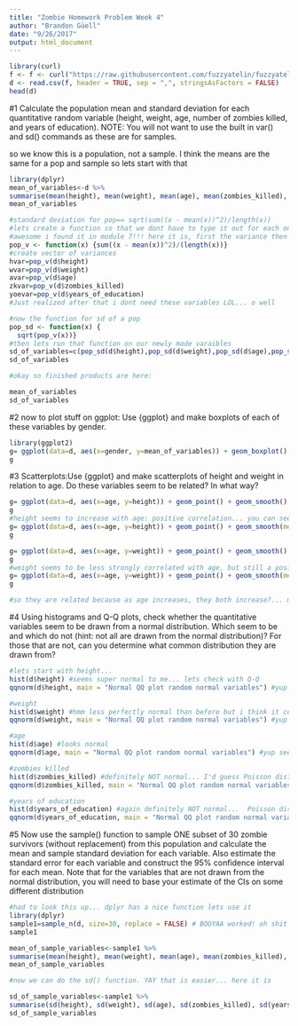 ```yaml
---
title: "Zombie Homework Problem Week 4"
author: "Brandon Güell"
date: "9/26/2017"
output: html_document
---
```


```r
library(curl)
f <- f <- curl("https://raw.githubusercontent.com/fuzzyatelin/fuzzyatelin.github.io/master/AN597_Fall17/zombies.csv")
d <- read.csv(f, header = TRUE, sep = ",", stringsAsFactors = FALSE)
head(d)
```
#1
Calculate the population mean and standard deviation for each quantitative random variable (height, weight, age, number of zombies killed, and years of education). NOTE: You will not want to use the built in  var() and sd() commands as these are for samples.

so we know this is a population, not a sample. I think the means are the same for a pop and sample so lets start with that
```r
library(dplyr)
mean_of_variables<-d %>%
summarise(mean(height), mean(weight), mean(age), mean(zombies_killed), mean(years_of_education))
mean_of_variables

#standard deviation for pop== sqrt(sum((x - mean(x))^2)/length(x))
#lets create a function so that we dont have to type it out for each one! lol maybe!
#awesome i found it in module 7!!! here it is, first the variance then the sd of a pop
pop_v <- function(x) {sum((x - mean(x))^2)/(length(x))}
#create vector of variances
hvar=pop_v(d$height)
wvar=pop_v(d$weight)
avar=pop_v(d$age)
zkvar=pop_v(d$zombies_killed)
yoevar=pop_v(d$years_of_education)
#Just realized after that i dont need these variables LOL... o well

#now the function for sd of a pop
pop_sd <- function(x) {
  sqrt(pop_v(x))}
#then lets run that function on our newly made varaibles
sd_of_variables=c(pop_sd(d$height),pop_sd(d$weight),pop_sd(d$age),pop_sd(d$zombies_killed),pop_sd(d$years_of_education))
sd_of_variables

#okay so finished products are here:

mean_of_variables
sd_of_variables
```
#2
now to plot stuff on ggplot: Use {ggplot} and make boxplots of each of these variables by gender.
```r
library(ggplot2)
g= ggplot(data=d, aes(x=gender, y=mean_of_variables)) + geom_boxplot()
g

```
#3
Scatterplots:Use {ggplot} and make scatterplots of height and weight in relation to age. Do these variables seem to be related? In what way?
```r
g= ggplot(data=d, aes(x=age, y=height)) + geom_point() + geom_smooth()
g
#height seems to increase with age: positive correlation... you can see it nicely here also:
g= ggplot(data=d, aes(x=age, y=height)) + geom_point() + geom_smooth(method = "lm")
g

g= ggplot(data=d, aes(x=age, y=weight)) + geom_point() + geom_smooth()
g
#weight seems to be less strongly correlated with age, but still a positive correlation
g= ggplot(data=d, aes(x=age, y=weight)) + geom_point() + geom_smooth(method = "lm")
g

#so they are related because as age increases, they both increase?... makes logical sense also
```

#4
Using histograms and Q-Q plots, check whether the quantitative variables seem to be drawn from a normal distribution. Which seem to be and which do not (hint: not all are drawn from the normal distribution)? For those that are not, can you determine what common distribution they are drawn from?

```r
#lets start with height...
hist(d$height) #seems super normal to me... lets check with Q-Q
qqnorm(d$height, main = "Normal QQ plot random normal variables") #yup seems normal

#weight
hist(d$weight) #hmm less perfectly normal than before but i think it counts! lets check!
qqnorm(d$weight, main = "Normal QQ plot random normal variables") #yup seems normal

#age
hist(d$age) #looks normal
qqnorm(d$age, main = "Normal QQ plot random normal variables") #yup seems normal again

#zombies killed
hist(d$zombies_killed) #definitely NOT normal... I'd guess Poisson dist. or geometric?
qqnorm(d$zombies_killed, main = "Normal QQ plot random normal variables") #definitely NOT normal

#years of education
hist(d$years_of_education) #again definitely NOT normal...  Poisson dist. or geometric? again
qqnorm(d$years_of_education, main = "Normal QQ plot random normal variables") #definitely NOT normal

```

#5
Now use the sample() function to sample ONE subset of 30 zombie survivors (without replacement) from this population and calculate the mean and sample standard deviation for each variable. Also estimate the standard error for each variable and construct the 95% confidence interval for each mean. Note that for the variables that are not drawn from the normal distribution, you will need to base your estimate of the CIs on some different distribution

```r
#had to look this up... dplyr has a nice function lets use it
library(dplyr)
sample1=sample_n(d, size=30, replace = FALSE) # BOOYAA worked! oh shit its not hte sample() function though... lol o well this was easier?!
sample1

mean_of_sample_variables<-sample1 %>%
summarise(mean(height), mean(weight), mean(age), mean(zombies_killed), mean(years_of_education))
mean_of_sample_variables

#now we can do the sd() function. YAY that is easier... here it is

sd_of_sample_variables<-sample1 %>%
summarise(sd(height), sd(weight), sd(age), sd(zombies_killed), sd(years_of_education))
sd_of_sample_variables

```







